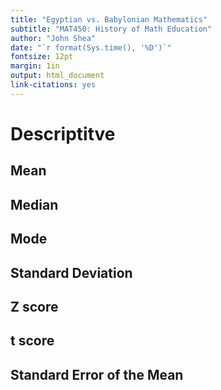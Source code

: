 ```yaml
--- 
title: "Egyptian vs. Babylonian Mathematics"
subtitle: "MAT450: History of Math Education"
author: "John Shea"
date: "`r format(Sys.time(), '%D')`"
fontsize: 12pt
margin: 1in
output: html_document
link-citations: yes
---
```


# Descriptitve

## Mean

## Median

## Mode

## Standard Deviation

## Z score

## t score

## Standard Error of the Mean
